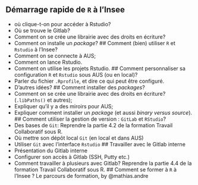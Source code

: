 
## Démarrage rapide de `R` à l'Insee
- où clique-t-on pour accéder à Rstudio?
- Où se trouve le Gitlab?
- Comment on se crée une librairie avec des droits en écriture?
- Comment on installe un _package_?
## Comment (bien) utiliser `R` et `Rstudio` à l'Insee?
- Comment on se connecte à AUS;
- Comment on lance Rstudio.
- Comment on utilise les projets Rstudio.
## Comment personnaliser sa configuration `R` et `Rstudio` sous AUS (ou en local)?
- Parler du fichier `.Rprofile`, et dire ce qui peut être configuré.
- D'autres idées?
## Comment installer des _packages_?
- Comment on se crée une librairie avec des droits en écriture? (`.libPaths()` et autres);
- Expliquer qu'il y a des miroirs pour AUS;
- Expliquer comment installer un _package_ (et aussi *binary* _versus_ *source*).
## Comment utiliser la gestion de version : `GitLab` et `RStudio`?
- Des bases de `Git`: Reprendre la partie 4.2 de la formation Travail Collaboratif sous R.
- Où mettre son dépôt local `Git` (en local et dans AUS)
- Utiliser `Git` avec l'interface `Rstudio`
## Travailler avec le Gitlab interne
- Présentation du Gitlab interne
- Configurer son accès à Gitlab (SSH, Putty etc.)
- Comment travailler à plusieurs avec Gitlab? Reprendre la partie 4.4 de la formation Travail Collaboratif sous R.
## Comment se former à `R` à l'Insee ? Le parcours de formation, by @mathias.andre